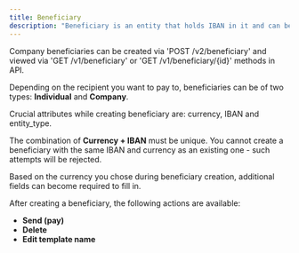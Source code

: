 ```yaml
---
title: Beneficiary
description: "Beneficiary is an entity that holds IBAN in it and can be used to create debit payments."
---
```



Company beneficiaries can be created via 'POST /v2/beneficiary' and viewed via 'GET /v1/beneficiary' or 'GET /v1/beneficiary/{id}' methods in API.

Depending on the recipient you want to pay to, beneficiaries can be of two types: **Individual** and **Company**.


Crucial attributes while creating beneficiary are: currency, IBAN and entity_type.

The combination of **Currency + IBAN** must be unique. You cannot create a beneficiary with the same IBAN and currency as an existing one - such attempts will be rejected.

Based on the currency you chose during beneficiary creation, additional fields can become required to fill in.


After creating a beneficiary, the following actions are available:

- **Send (pay)**
- **Delete**
- **Edit template name**





